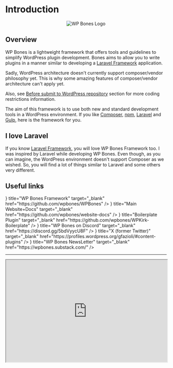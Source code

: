 
# Introduction


<Center my={24}>
  <img src="https://github.com/wpbones/WPBones/assets/432181/13e0e825-9b0d-44c2-a77d-1baad88a1070" alt="WP Bones Logo" />
</Center>

<Poser name="wpbones/wpbones" />


## Overview

WP Bones is a lightweight framework that offers tools and guidelines to simplify WordPress plugin development. Bones aims to allow you to write plugins in a manner similar to developing a [Laravel Framework](https://laravel.com/) application.

Sadly, WordPress architecture doesn't currently support composer/vendor philosophy yet.
This is why some amazing features of composer/vendor architecture can't apply yet.

Also, see [Before submit to WordPress repository](before-submit-to-wordpress-repository) section for more coding restrictions information.

The aim of this framework is to use both new and standard development tools in a WordPress environment.
If you like [Composer](https://getcomposer.org/), [npm](https://www.npmjs.com/), [Laravel](https://laravel.com/) and [Gulp](http://gulpjs.com/), here is the framework for you.

## I love Laravel

If you know [Laravel Framework](https://laravel.com/), you will love WP Bones Framework too. I was inspired by Laravel while developing WP Bones. Even though, as you can imagine, the WordPress environment doesn't support Composer as we wished. So, you will find a lot of things similar to Laravel and some others very different.

## Useful links

<Cards>
  <Cards.Card icon={<IconBrandGithubFilled color="#74C0FC" />} title="WP Bones Framework" target="_blank" href="https://github.com/wpbones/WPBones" />
  <Cards.Card icon={<IconBrandGithubFilled color="#74C0FC" />} title="Main Website+Docs" target="_blank" href="https://github.com/wpbones/website-docs" />
  <Cards.Card icon={<IconBrandGithubFilled color="#74C0FC" />} title="Boilerplate Plugin" target="_blank" href="https://github.com/wpbones/WPKirk-Boilerplate" />
  <Cards.Card icon={<IconBrandDiscordFilled color="#74C0FC" />} title="WP Bones on Discord" target="_blank" href="https://discord.gg/5bdVyycU8F" />
  <Cards.Card icon={<IconBrandX color="#74C0FC" />} title="X (former Twitter)" target="_blank" href="https://profiles.wordpress.org/gfazioli/#content-plugins" />
  <Cards.Card icon={<IconMailHeart color="#74C0FC" />} title="WP Bones NewsLetter" target="_blank" href="https://wpbones.substack.com/" />
</Cards>

---

<iframe src="https://wpbones.substack.com/embed" width="100%" height="320" style={{ border: 'none', borderRadius: "16px" }}></iframe>
